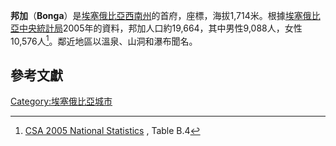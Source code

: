 {{Not|邦加 (利比里亞)}}
<!-- Infobox begins here; main text of article is below -->
{{Infobox settlement
|official_name          = 邦加
|other_name             = 
|native_name            =  <!-- for cities whose native name is not in English -->
|nickname               = 
|settlement_type        = 
|motto                  = 
|image_skyline          = 
|imagesize              = 
|image_caption          = 
|image_flag             = 
|flag_size              =
|image_seal             = 
|seal_size              =
|image_shield           = 
|shield_size            =
|image_map              =
|mapsize                = 
|map_caption            = 
|pushpin_map            = Ethiopia
|pushpin_label_position = <!-- the position of the pushpin label: left, right, top, bottom, none -->
|pushpin_map_caption    = 在埃塞俄比亞的位置
|pushpin_mapsize        = 250
|subdivision_type       = 國家
|subdivision_name       = {{flagcountry|Ethiopia}}
|subdivision_type1      = 州
|subdivision_name1      = [[西南埃塞俄比亞人民州|西南埃塞俄比亞人民州]]
|subdivision_type2      = 
|subdivision_name2      = 
|government_footnotes   =
|government_type        =
|leader_title           = 
|leader_name            = 
|leader_title1          =  <!-- for places with, say, both a mayor and a city manager -->
|leader_name1           =
|leader_title2          =
|leader_name2           =
|leader_title3          =
|leader_name3           =
|established_title      =  
|established_date       = 
|established_title2     =  <!-- Incorporated (town) -->
|established_date2      = 
|established_title3     =  <!-- Incorporated (city) -->
|established_date3      = 
|unit_pref                = <!--Enter: Imperial, if Imperial (metric) is desired-->
|area_footnotes           =
|area_total_km2           = <!-- ALL fields dealing with a measurements are subject to automatic unit conversion-->
|area_land_km2            = <!--See table @ Template:Infobox Settlement for details on automatic unit conversion-->
|area_water_km2           = 
|area_total_sq_mi         = 
|area_land_sq_mi          = 
|area_water_sq_mi         = 
|area_water_percent       = 
|area_urban_km2           = 
|area_urban_sq_mi         = 
|population_as_of               = 2005年
|population_footnotes           = 
|population_note                = 
|population_total               = 19,664
|population_density_km2         = 
|population_density_sq_mi       = 
|population_urban               = 
|population_density_urban_km2   =
|population_density_urban_sq_mi =
|population_blank1_title        =
|population_blank1              =
|population_density_blank1_km2 =   
|population_density_blank1_sq_mi = 
|timezone               = [[東非時間|東非時間]]
|utc_offset             = +3
|timezone_DST           = 
|utc_offset_DST         = 
|latd=7 |latm=16 |latNS=N
|longd=36 |longm=14 |longEW=E
|elevation_footnotes    =  <!--for references: use <ref> </ref> tags-->
|elevation_m            = 1714
|elevation_ft           = 
|postal_code_type       =  <!-- enter ZIP code, Postcode, Post code, Postal code... -->
|postal_code            =
|area_code              =
|blank_name             =
|blank_info             =
|blank1_name            =
|blank1_info            =
|website                = 
|footnotes              = 
}} <!-- Infobox ends; main text of article begins on next line -->

'''邦加'''（'''Bonga'''）是[[埃塞俄比亞|埃塞俄比亞]][[西南州|西南州]]的首府，座標{{Coord|7|16|N|36|14|E}}，海拔1,714米。根據[[埃塞俄比亞中央統計局|埃塞俄比亞中央統計局]]2005年的資料，邦加人口約19,664，其中男性9,088人，女性10,576人<ref>[http://www.csa.gov.et/text_files/2005_national_statistics.htm CSA 2005 National Statistics] {{Wayback|url=http://www.csa.gov.et/text_files/2005_national_statistics.htm |date=20070813054932 }}, Table B.4</ref>。鄰近地區以溫泉、山洞和瀑布聞名。

==參考文獻==
{{reflist}}

[[Category:埃塞俄比亞城市|Category:埃塞俄比亞城市]]